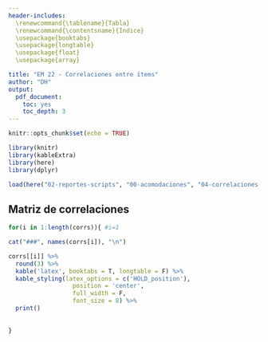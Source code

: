```yaml
---
header-includes:
  \renewcommand{\tablename}{Tabla}
  \renewcommand{\contentsname}{Índice} 
  \usepackage{booktabs}
  \usepackage{longtable}
  \usepackage{float}
  \usepackage{array}

title: "EM 22 - Correlaciones entre ítems"
author: "DH"
output:
  pdf_document:
    toc: yes
    toc_depth: 3
---
```


```r
knitr::opts_chunk$set(echo = TRUE)

library(knitr)
library(kableExtra)
library(here)
library(dplyr)

load(here("02-reportes-scripts", "00-acomodaciones", "04-correlaciones-items.Rdata"))

```

## Matriz de correlaciones 

```r

for(i in 1:length(corrs)){ #i=1

cat("###", names(corrs[i]), "\n")

corrs[[i]] %>% 
  round(3) %>%
  kable('latex', booktabs = T, longtable = F) %>%
  kable_styling(latex_options = c('HOLD_position'), 
                  position = 'center', 
                  full_width = F,
                  font_size = 8) %>%
  print()
  
  
}

```

